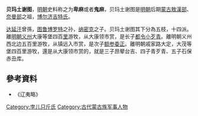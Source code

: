 '''贝玛土谢图'''，[[明朝|明朝]]史料称之为'''卑麻'''或者'''鬼麻'''，贝玛土谢图是[[明朝|明朝]]后期[[蒙古|蒙古]][[敖漢部|敖漢部]]、[[奈曼部|奈曼部]]之祖，[[博尔济吉特氏|博尔济吉特氏]]。

[[达延汗|达延汗]]曾孫，[[图鲁博罗特|图鲁博罗特]]之孙，[[纳密克|纳密克]]之子。贝玛土谢图其下分為五枝，十四派。離[[明朝|明朝]][[义州|义州]]大康等堡四百[[里|里]]游牧，从大康领市赏，是长子[[岱青杜楞|都令小歹青]]。離明朝义州西北边五百里游牧，从镇远入市赏，是次子[[额参委正|额参委正]]。離明朝戚家路大定，大茂等堡四百里游牧，還是从大康领市赏的，就是三子昂翚台吉、四子青歹青、五子石保赤丑库。
==參考資料==
* 《辽夷略》
[[Category:孛儿只斤氏|Category:孛儿只斤氏]]
[[Category:古代蒙古族军事人物|Category:古代蒙古族军事人物]]